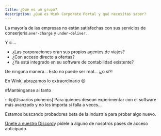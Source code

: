 ```yaml
---
title: ¿Qué es un grupo?
description: ¿Qué es Wink Corporate Portal y qué necesitas saber?
---
```


<CloudinaryImage width="700" height="525" resize="scale" quality="best" alt="Próximamente grupos" src="academy/group-coming-soon" errorImage="noimage_opaque_nyrtl0.png" />


La mayoría de las empresas no están satisfechas con sus servicios de conserjería.`over-charge` y `under-deliver`.

Y si...

* ¿Las corporaciones eran sus propios agentes de viajes?
* ¿Con acceso directo a ofertas?
* ¿Ya está integrado en su software de contabilidad existente?

De ninguna manera… Esto no puede ser real… ¡¿o sí?!

En Wink, abrazamos lo extraordinario 😉

\#Manténganse al tanto

:::tip\[Usuarios pioneros]
Para quienes desean experimentar con el software más avanzado y no les importa si falla a veces...

Estamos buscando probadores beta de la industria para probar algo nuevo.

[Únete a nuestro Discord](https://discord.gg/t3YETu8k5n)y pídele a alguno de nosotros pases de acceso anticipado.

